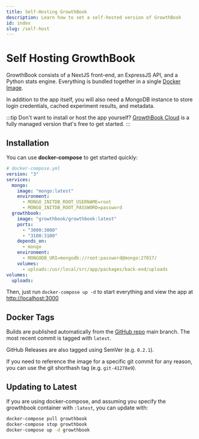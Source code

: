 ```yaml
---
title: Self-Hosting GrowthBook
description: Learn how to set a self-hosted version of GrowthBook
id: index
slug: /self-host
---
```


# Self Hosting GrowthBook

GrowthBook consists of a NextJS front-end, an ExpressJS API, and a Python stats engine. Everything is bundled together in a single [Docker Image](https://hub.docker.com/r/growthbook/growthbook).

In addition to the app itself, you will also need a MongoDB instance to store login credentials, cached experiment results, and metadata.

:::tip
Don't want to install or host the app yourself? <a href="https://app.growthbook.io">GrowthBook Cloud</a> is a fully managed
version that's free to get started.
:::

## Installation

You can use **docker-compose** to get started quickly:

```yml
# docker-compose.yml
version: "3"
services:
  mongo:
    image: "mongo:latest"
    environment:
      - MONGO_INITDB_ROOT_USERNAME=root
      - MONGO_INITDB_ROOT_PASSWORD=password
  growthbook:
    image: "growthbook/growthbook:latest"
    ports:
      - "3000:3000"
      - "3100:3100"
    depends_on:
      - mongo
    environment:
      - MONGODB_URI=mongodb://root:password@mongo:27017/
    volumes:
      - uploads:/usr/local/src/app/packages/back-end/uploads
volumes:
  uploads:
```

Then, just run `docker-compose up -d` to start everything and view the app at [http://localhost:3000](http://localhost:3000)

## Docker Tags

Builds are published automatically from the [GitHub repo](https://github.com/growthbook/growthbook) main branch. The most recent commit is tagged with `latest`.

GitHub Releases are also tagged using SemVer (e.g. `0.2.1`).

If you need to reference the image for a specific git commit for any reason, you can use the git shorthash tag (e.g. `git-41278e9`).

## Updating to Latest

If you are using docker-compose, and assuming you specify the growthbook container with `:latest`, you can update with:

```bash
docker-compose pull growthbook
docker-compose stop growthbook
docker-compose up -d growthbook
```
